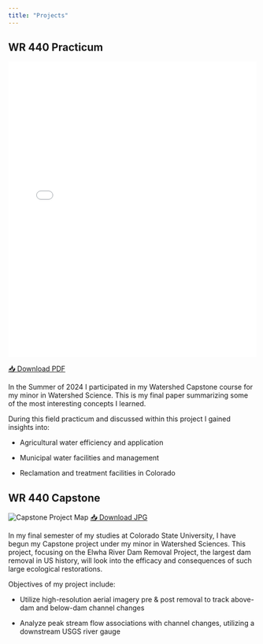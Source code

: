 ```yaml
---
title: "Projects"
---
```


## WR 440 Practicum

<embed src="Media/McLaughlinC_WR486_FinalPaper.pdf" type="application/pdf" width="100%" height="600px">

[📥 Download PDF](Media/McLaughlinC_WR486_FinalPaper.pdf){.btn .btn-primary}

In the Summer of 2024 I participated in my Watershed Capstone course for my minor in Watershed Science. This is my final paper summarizing some of the most interesting concepts I learned.

During this field practicum and discussed within this project I gained insights into:

-   Agricultural water efficiency and application

-   Municipal water facilities and management

-   Reclamation and treatment facilities in Colorado

## WR 440 Capstone

<img src="Media/WR440Capstone_ProjectMap.jpg" alt="Capstone Project Map" style="max-width: 100%; height: auto;"/> <a href="Media/WR440Capstone_ProjectMap.jpg" download class="btn btn-primary">📥 Download JPG</a>

In my final semester of my studies at Colorado State University, I have begun my Capstone project under my minor in Watershed Sciences. This project, focusing on the Elwha River Dam Removal Project, the largest dam removal in US history, will look into the efficacy and consequences of such large ecological restorations.

Objectives of my project include:

-   Utilize high-resolution aerial imagery pre & post removal to track above-dam and below-dam channel changes

-   Analyze peak stream flow associations with channel changes, utilizing a downstream USGS river gauge
